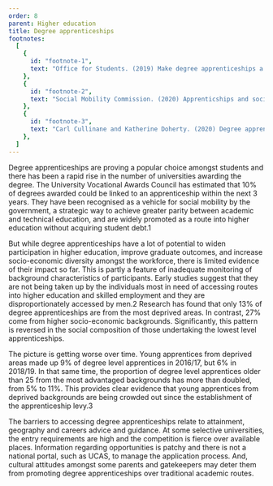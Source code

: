 ```yaml
---
order: 8
parent: Higher education
title: Degree apprenticeships
footnotes:
  [
    {
      id: "footnote-1",
      text: "Office for Students. (2019) Make degree apprenticeships a force for social mobility.",
    },
    {
      id: "footnote-2",
      text: "Social Mobility Commission. (2020) Apprenticships and social mobility: fulfilling potential.",
    },
    {
      id: "footnote-3",
      text: "Carl Cullinane and Katherine Doherty. (2020) Degree apprenticeships: levelling up? Making degree apprenticeships work for social mobility. The Sutton Trust, p. 4.",
    },
  ]
---
```



Degree apprenticeships are proving a popular choice amongst students and there
has been a rapid rise in the number of universities awarding the degree. The
University Vocational Awards Council has estimated that 10% of degrees awarded
could be linked to an apprenticeship within the next 3 years. They have been
recognised as a vehicle for social mobility by the government, a strategic way
to achieve greater parity between academic and technical education, and are
widely promoted as a route into higher education without acquiring student
debt.<FootnoteLink linkId="footnote-1">1</FootnoteLink>

<ResearchImage imageName="degree-apprenticeships.jpg" />

But while degree apprenticeships have a lot of potential to widen participation
in higher education, improve graduate outcomes, and increase socio-economic
diversity amongst the workforce, there is limited evidence of their impact so
far. This is partly a feature of inadequate monitoring of background
characteristics of participants. Early studies suggest that they are not being
taken up by the individuals most in need of accessing routes into higher
education and skilled employment and they are disproportionately accessed by
men.<FootnoteLink linkId="footnote-2">2</FootnoteLink> Research has found that
only 13% of degree apprenticeships are from the most deprived areas. In
contrast, 27% come from higher socio-economic backgrounds. Significantly, this
pattern is reversed in the social composition of those undertaking the lowest
level apprenticeships.

<div>

The picture is getting worse over time. Young apprentices from deprived areas
made up 9% of degree level apprentices in 2016/17, but 6% in 2018/19. In that
same time, the proportion of degree level apprentices older than 25 from the
most advantaged backgrounds has more than doubled, from 5% to 11%. This provides
clear evidence that young apprentices from deprived backgrounds are being
crowded out since the establishment of the apprenticeship levy.<FootnoteLink
linkId="footnote-3">3</FootnoteLink>

The barriers to accessing degree apprenticeships relate to attainment, geography
and careers advice and guidance. At some selective universities, the entry
requirements are high and the competition is fierce over available places.
Information regarding opportunities is patchy and there is not a national
portal, such as UCAS, to manage the application process. And, cultural attitudes
amongst some parents and gatekeepers may deter them from promoting degree
apprenticeships over traditional academic routes.

</div>
